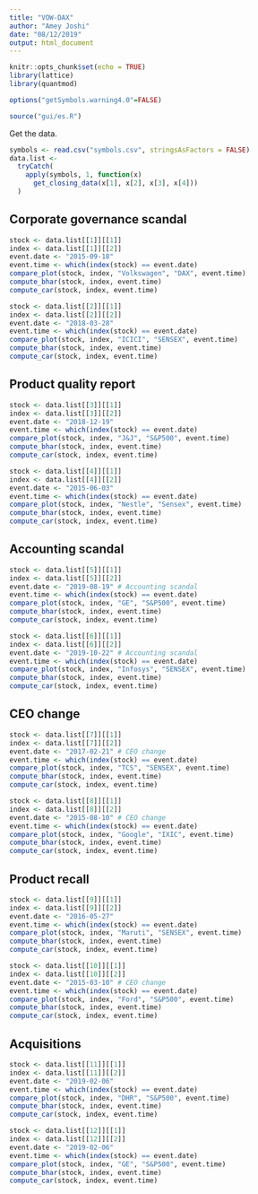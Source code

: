 ```yaml
---
title: "VOW-DAX"
author: "Amey Joshi"
date: "08/12/2019"
output: html_document
---
```


```r
knitr::opts_chunk$set(echo = TRUE)
library(lattice)
library(quantmod)

options("getSymbols.warning4.0"=FALSE)
```

```r
source("gui/es.R")
```

Get the data.
```r
symbols <- read.csv("symbols.csv", stringsAsFactors = FALSE)
data.list <-
  tryCatch(
    apply(symbols, 1, function(x)
      get_closing_data(x[1], x[2], x[3], x[4]))
  )
```

## Corporate governance scandal

```r
stock <- data.list[[1]][[1]]
index <- data.list[[1]][[2]]
event.date <- "2015-09-18"
event.time <- which(index(stock) == event.date)
compare_plot(stock, index, "Volkswagen", "DAX", event.time)
compute_bhar(stock, index, event.time)
compute_car(stock, index, event.time)
```

```r
stock <- data.list[[2]][[1]]
index <- data.list[[2]][[2]]
event.date <- "2018-03-28"
event.time <- which(index(stock) == event.date)
compare_plot(stock, index, "ICICI", "SENSEX", event.time)
compute_bhar(stock, index, event.time)
compute_car(stock, index, event.time)
```

## Product quality report

```r
stock <- data.list[[3]][[1]]
index <- data.list[[3]][[2]]
event.date <- "2018-12-19"
event.time <- which(index(stock) == event.date)
compare_plot(stock, index, "J&J", "S&P500", event.time)
compute_bhar(stock, index, event.time)
compute_car(stock, index, event.time)
```

```r
stock <- data.list[[4]][[1]]
index <- data.list[[4]][[2]]
event.date <- "2015-06-03"
event.time <- which(index(stock) == event.date)
compare_plot(stock, index, "Nestle", "Sensex", event.time)
compute_bhar(stock, index, event.time)
compute_car(stock, index, event.time)
```

## Accounting scandal

```r
stock <- data.list[[5]][[1]]
index <- data.list[[5]][[2]]
event.date <- "2019-08-19" # Accounting scandal
event.time <- which(index(stock) == event.date)
compare_plot(stock, index, "GE", "S&P500", event.time)
compute_bhar(stock, index, event.time)
compute_car(stock, index, event.time)
```

```r
stock <- data.list[[6]][[1]]
index <- data.list[[6]][[2]]
event.date <- "2019-10-22" # Accounting scandal
event.time <- which(index(stock) == event.date)
compare_plot(stock, index, "Infosys", "SENSEX", event.time)
compute_bhar(stock, index, event.time)
compute_car(stock, index, event.time)
```

## CEO change

```r
stock <- data.list[[7]][[1]]
index <- data.list[[7]][[2]]
event.date <- "2017-02-21" # CEO change
event.time <- which(index(stock) == event.date)
compare_plot(stock, index, "TCS", "SENSEX", event.time)
compute_bhar(stock, index, event.time)
compute_car(stock, index, event.time)
```
```r
stock <- data.list[[8]][[1]]
index <- data.list[[8]][[2]]
event.date <- "2015-08-10" # CEO change
event.time <- which(index(stock) == event.date)
compare_plot(stock, index, "Google", "IXIC", event.time)
compute_bhar(stock, index, event.time)
compute_car(stock, index, event.time)
```

## Product recall
```r
stock <- data.list[[9]][[1]]
index <- data.list[[9]][[2]]
event.date <- "2016-05-27"
event.time <- which(index(stock) == event.date)
compare_plot(stock, index, "Maruti", "SENSEX", event.time)
compute_bhar(stock, index, event.time)
compute_car(stock, index, event.time)
```

```r
stock <- data.list[[10]][[1]]
index <- data.list[[10]][[2]]
event.date <- "2015-03-10" # CEO change
event.time <- which(index(stock) == event.date)
compare_plot(stock, index, "Ford", "S&P500", event.time)
compute_bhar(stock, index, event.time)
compute_car(stock, index, event.time)
```

## Acquisitions
```r
stock <- data.list[[11]][[1]]
index <- data.list[[11]][[2]]
event.date <- "2019-02-06"
event.time <- which(index(stock) == event.date)
compare_plot(stock, index, "DHR", "S&P500", event.time)
compute_bhar(stock, index, event.time)
compute_car(stock, index, event.time)
```

```r
stock <- data.list[[12]][[1]]
index <- data.list[[12]][[2]]
event.date <- "2019-02-06"
event.time <- which(index(stock) == event.date)
compare_plot(stock, index, "GE", "S&P500", event.time)
compute_bhar(stock, index, event.time)
compute_car(stock, index, event.time)
```